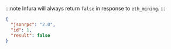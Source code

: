:::note 
Infura will always return `false` in response to `eth_mining`.
:::


<Tabs>
  <TabItem value="JSON">

```json
{
  "jsonrpc": "2.0",
  "id": 1,
  "result": false
}
```

  </TabItem>
</Tabs>

